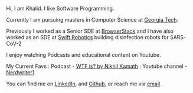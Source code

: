 Hi, I am Khalid. I like Software Programming.

Currently I am pursuing masters in Computer Science at [Georgia Tech](https://www.gatech.edu/).

Previously I worked as a Senior SDE at [BrowserStack](https://www.browserstack.com/) 
and I have also worked as an SDE at [Swift Robotics](https://swiftrobotics.ai/) building disinfection robots for SARS-CoV-2

I enjoy watching Podcasts and  educational content on Youtube.

My Current Favs : Podcast - [WTF is? by Nikhil Kamath](https://youtube.com/playlist?list=PLVPkbpccdn98Mb43hFbfxXHRLQxAS4tyU) : Youtube channel - [Nerdwriter1](https://www.youtube.com/@Nerdwriter1)

You can find me on [LinkedIn](https://www.linkedin.com/in/shaikhalid/), and [Github](https://github.com/shaikhalid), or reach me via [email](mailto:shaikhalidwork@gmail.com).